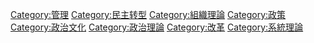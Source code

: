 [[Category:管理|Category:管理]]
[[Category:民主转型|Category:民主转型]]
[[Category:組織理論|Category:組織理論]]
[[Category:政策|Category:政策]]
[[Category:政治文化|Category:政治文化]]
[[Category:政治理論|Category:政治理論]]
[[Category:改革|Category:改革]]
[[Category:系統理論|Category:系統理論]]